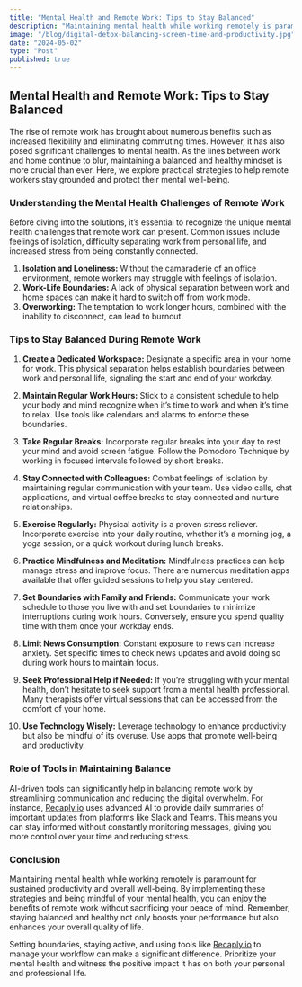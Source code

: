```yaml
---
title: "Mental Health and Remote Work: Tips to Stay Balanced"
description: "Maintaining mental health while working remotely is paramount for sustained productivity and overall well-being. By implementing these strategies and being mindful of your mental health, you can enjoy the benefits of remote work without sacrificing your peace of mind. Remember, staying balanced and healthy not only boosts your performance but also enhances your overall quality of life."
image: "/blog/digital-detox-balancing-screen-time-and-productivity.jpg"
date: "2024-05-02"
type: "Post"
published: true
---
```


## Mental Health and Remote Work: Tips to Stay Balanced

The rise of remote work has brought about numerous benefits such as increased flexibility and eliminating commuting times. However, it has also posed significant challenges to mental health. As the lines between work and home continue to blur, maintaining a balanced and healthy mindset is more crucial than ever. Here, we explore practical strategies to help remote workers stay grounded and protect their mental well-being.

### Understanding the Mental Health Challenges of Remote Work

Before diving into the solutions, it’s essential to recognize the unique mental health challenges that remote work can present. Common issues include feelings of isolation, difficulty separating work from personal life, and increased stress from being constantly connected.

1. **Isolation and Loneliness:** Without the camaraderie of an office environment, remote workers may struggle with feelings of isolation.
2. **Work-Life Boundaries:** A lack of physical separation between work and home spaces can make it hard to switch off from work mode.
3. **Overworking:** The temptation to work longer hours, combined with the inability to disconnect, can lead to burnout.

### Tips to Stay Balanced During Remote Work

1. **Create a Dedicated Workspace:**
   Designate a specific area in your home for work. This physical separation helps establish boundaries between work and personal life, signaling the start and end of your workday.

2. **Maintain Regular Work Hours:**
   Stick to a consistent schedule to help your body and mind recognize when it’s time to work and when it’s time to relax. Use tools like calendars and alarms to enforce these boundaries.

3. **Take Regular Breaks:**
   Incorporate regular breaks into your day to rest your mind and avoid screen fatigue. Follow the Pomodoro Technique by working in focused intervals followed by short breaks.

4. **Stay Connected with Colleagues:**
   Combat feelings of isolation by maintaining regular communication with your team. Use video calls, chat applications, and virtual coffee breaks to stay connected and nurture relationships.

5. **Exercise Regularly:**
   Physical activity is a proven stress reliever. Incorporate exercise into your daily routine, whether it’s a morning jog, a yoga session, or a quick workout during lunch breaks.

6. **Practice Mindfulness and Meditation:**
   Mindfulness practices can help manage stress and improve focus. There are numerous meditation apps available that offer guided sessions to help you stay centered.

7. **Set Boundaries with Family and Friends:**
   Communicate your work schedule to those you live with and set boundaries to minimize interruptions during work hours. Conversely, ensure you spend quality time with them once your workday ends.

8. **Limit News Consumption:**
   Constant exposure to news can increase anxiety. Set specific times to check news updates and avoid doing so during work hours to maintain focus.

9. **Seek Professional Help if Needed:**
   If you’re struggling with your mental health, don’t hesitate to seek support from a mental health professional. Many therapists offer virtual sessions that can be accessed from the comfort of your home.

10. **Use Technology Wisely:**
    Leverage technology to enhance productivity but also be mindful of its overuse. Use apps that promote well-being and productivity.

### Role of Tools in Maintaining Balance

AI-driven tools can significantly help in balancing remote work by streamlining communication and reducing the digital overwhelm. For instance, [Recaply.io](https://recaply.io) uses advanced AI to provide daily summaries of important updates from platforms like Slack and Teams. This means you can stay informed without constantly monitoring messages, giving you more control over your time and reducing stress.

### Conclusion

Maintaining mental health while working remotely is paramount for sustained productivity and overall well-being. By implementing these strategies and being mindful of your mental health, you can enjoy the benefits of remote work without sacrificing your peace of mind. Remember, staying balanced and healthy not only boosts your performance but also enhances your overall quality of life.

Setting boundaries, staying active, and using tools like [Recaply.io](https://recaply.io) to manage your workflow can make a significant difference. Prioritize your mental health and witness the positive impact it has on both your personal and professional life.
